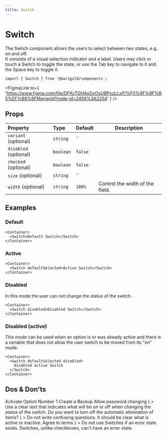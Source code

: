 ```yaml
---
title: Switch
---
```



# Switch

The Switch component allows the users to select between two states, e.g. on and off.  
It consists of a visual selection indicator and a label.
Users may click or touch a Switch to toggle the state, or use the Tab key to navigate to it and the Space key to toggle it.

<MarigoldTheme>
  <Switch aria-label="demo-switch" />
</MarigoldTheme>

```tsx onlyCode
import { Switch } from '@marigold/components';
```

<FigmaLink
  to={
    'https://www.figma.com/file/DFKyTGHAoDxOsUBPszLLxP/%F0%9F%8F%B5%EF%B8%8FMarigold?node-id=2458%3A2254'
  }
/>

## Props

| Property              | Type      | Default | Description                     |
| :-------------------- | :-------- | :------ | ------------------------------- |
| `variant` (optional)  | `string`  | ``      |
| `disabled` (optional) | `boolean` | `false` |
| `checked` (optional)  | `boolean` | `false` |
| `size` (optional)     | `string`  | ``      |
| `width` (optional)    | `string`  | `100%`  | Control the width of the field. |

## Examples

### Default

```tsx expandCode
<Container>
  <Switch>Default Switch</Switch>
</Container>
```

### Active

```tsx
<Container>
  <Switch defaultSelected>Active Switch</Switch>
</Container>
```

### Disabled

In this mode the user can not change the status of the switch.

```tsx
<Container>
  <Switch disabled>Disabled Switch</Switch>
</Container>
```

### Disabled (active)

This mode can be used when an option is or was already active and there is a variable that does not allow the user switch to be moved from its "on" mode.

```tsx
<Container>
  <Switch defaultSelected disabled>
    Disabled active Switch
  </Switch>
</Container>
```

## Dos & Don'ts

<Stack space="small">
  <Box
    display="grid"
    css={{
      gridGap: 'small',
      gridTemplateColumns: 'repeat(auto-fit, minmax(min(500px, 100%), 1fr))',
    }}
  >
    <DoAndDont
      preview={
        <Card>
          <Stack space="xsmall">
            <Inline space="small">
              <Switch defaultSelected aria-label="option1" />
              Activate Option Number 1
            </Inline>
            <Inline space="small">
              <Switch defaultSelected aria-label="backup" />
              Create a Backup
            </Inline>
            <Inline space="small">
              <Switch aria-label="pw-change" />
              Allow password changing
            </Inline>
          </Stack>
        </Card>
      }
    >
      Use a clear text that indicates what will be on or off when changing the
      status of the switch.
    </DoAndDont>
    <DoAndDont
      dont
      preview={
        <Card>
          Do you want to turn off the automatic elimination of items?
          <Switch defaultSelected aria-label="switch-dont" />
        </Card>
      }
    >
      Do not write confusing questions. It should be clear what is active or
      inactive.
    </DoAndDont>
    <DoAndDont
      dont
      preview={
        <Card>
          <Inline space="small">
            <Switch defaultSelected aria-label="switch-dont-2" />
            Agree to terms
          </Inline>
        </Card>
      }
    >
      Do not use Switches if an error state exists. Switches, unlike checkboxes,
      can't have an error state.
    </DoAndDont>
  </Box>
</Stack>
